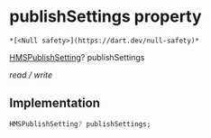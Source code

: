# publishSettings property

    *[<Null safety>](https://dart.dev/null-safety)*

[HMSPublishSetting](../../hmssdk_flutter/HMSPublishSetting-class)? publishSettings

_read / write_

## Implementation

```dart
HMSPublishSetting? publishSettings;


```
